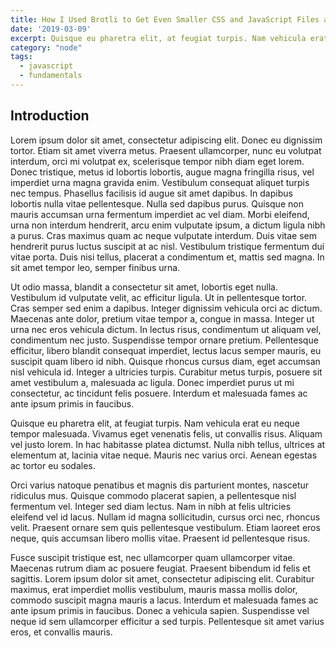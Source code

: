 ```yaml
---
title: How I Used Brotli to Get Even Smaller CSS and JavaScript Files at CDN Scale
date: '2019-03-09'
excerpt: Quisque eu pharetra elit, at feugiat turpis. Nam vehicula erat eu neque tempor malesuada. Vivamus eget venenatis felis, ut convallis risus. Aliquam vel justo lorem. In hac habitasse platea dictumst. Nulla nibh tellus, ultrices at elementum at, lacinia vitae neque. Mauris nec varius orci. Aenean egestas ac tortor eu sodales.
category: "node"
tags: 
  - javascript
  - fundamentals
---
```


## Introduction

Lorem ipsum dolor sit amet, consectetur adipiscing elit. Donec eu dignissim tortor. Etiam sit amet viverra metus. Praesent ullamcorper, nunc eu volutpat interdum, orci mi volutpat ex, scelerisque tempor nibh diam eget lorem. Donec tristique, metus id lobortis lobortis, augue magna fringilla risus, vel imperdiet urna magna gravida enim. Vestibulum consequat aliquet turpis nec tempus. Phasellus facilisis id augue sit amet dapibus. In dapibus lobortis nulla vitae pellentesque. Nulla sed dapibus purus. Quisque non mauris accumsan urna fermentum imperdiet ac vel diam. Morbi eleifend, urna non interdum hendrerit, arcu enim vulputate ipsum, a dictum ligula nibh a purus. Cras maximus quam ac neque vulputate interdum. Duis vitae sem hendrerit purus luctus suscipit at ac nisl. Vestibulum tristique fermentum dui vitae porta. Duis nisi tellus, placerat a condimentum et, mattis sed magna. In sit amet tempor leo, semper finibus urna.

Ut odio massa, blandit a consectetur sit amet, lobortis eget nulla. Vestibulum id vulputate velit, ac efficitur ligula. Ut in pellentesque tortor. Cras semper sed enim a dapibus. Integer dignissim vehicula orci ac dictum. Maecenas ante dolor, pretium vitae tempor a, congue in massa. Integer ut urna nec eros vehicula dictum. In lectus risus, condimentum ut aliquam vel, condimentum nec justo. Suspendisse tempor ornare pretium. Pellentesque efficitur, libero blandit consequat imperdiet, lectus lacus semper mauris, eu suscipit quam libero id nibh. Quisque rhoncus cursus diam, eget accumsan nisl vehicula id. Integer a ultricies turpis. Curabitur metus turpis, posuere sit amet vestibulum a, malesuada ac ligula. Donec imperdiet purus ut mi consectetur, ac tincidunt felis posuere. Interdum et malesuada fames ac ante ipsum primis in faucibus.

Quisque eu pharetra elit, at feugiat turpis. Nam vehicula erat eu neque tempor malesuada. Vivamus eget venenatis felis, ut convallis risus. Aliquam vel justo lorem. In hac habitasse platea dictumst. Nulla nibh tellus, ultrices at elementum at, lacinia vitae neque. Mauris nec varius orci. Aenean egestas ac tortor eu sodales.

Orci varius natoque penatibus et magnis dis parturient montes, nascetur ridiculus mus. Quisque commodo placerat sapien, a pellentesque nisl fermentum vel. Integer sed diam lectus. Nam in nibh at felis ultricies eleifend vel id lacus. Nullam id magna sollicitudin, cursus orci nec, rhoncus velit. Praesent ornare sem quis pellentesque vestibulum. Etiam laoreet eros neque, quis accumsan libero mollis vitae. Praesent id pellentesque risus.

Fusce suscipit tristique est, nec ullamcorper quam ullamcorper vitae. Maecenas rutrum diam ac posuere feugiat. Praesent bibendum id felis et sagittis. Lorem ipsum dolor sit amet, consectetur adipiscing elit. Curabitur maximus, erat imperdiet mollis vestibulum, mauris massa mollis dolor, commodo suscipit magna mauris a lacus. Interdum et malesuada fames ac ante ipsum primis in faucibus. Donec a vehicula sapien. Suspendisse vel neque id sem ullamcorper efficitur a sed turpis. Pellentesque sit amet varius eros, et convallis mauris.